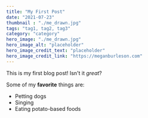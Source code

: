 ```yaml
---
title: "My First Post"
date: "2021-07-23"
thumbnail : "./me_drawn.jpg"
tags: "tag1, tag2, tag3"
category: "category"
hero_image: "./me_drawn.jpg"
hero_image_alt: "placeholder"
hero_image_credit_text: "placeholder"
hero_image_credit_link: "https://meganburleson.com"
---
```


This is my first blog post! Isn't it *great*?

Some of my **favorite** things are:

* Petting dogs
* Singing
* Eating potato-based foods